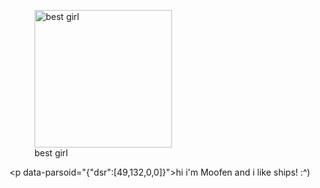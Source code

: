 [[File:Verniy.jpg|thumb|220px|right|best girl]]

<p data-parsoid="{"dsr":[49,132,0,0]}">hi i'm Moofen and i like ships! :^)</p>